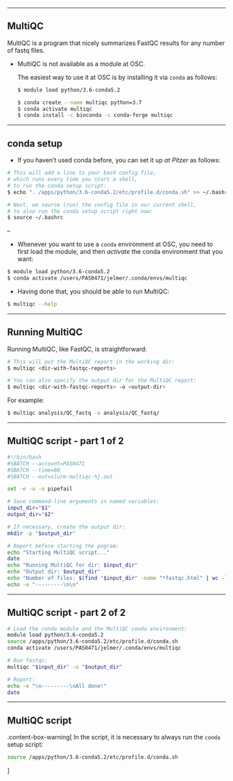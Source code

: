 
  
---

## MultiQC

MultiQC is a program that nicely summarizes FastQC results for any number of
fastq files.

- MultiQC is not available as a module at OSC.

  The easiest way to use it at OSC is by installing it via `conda` as follows:

  ```sh
  $ module load python/3.6-conda5.2
  
  $ conda create --name multiqc python=3.7
  $ conda activate multiqc
  $ conda install -c bioconda -c conda-forge multiqc
  ```

---

## conda setup

- If you haven't used conda before, you can set it up *at Pitzer* as follows:

```sh
# This will add a line to your bash config file,
# which runs every time you start a shell,
# to run the conda setup script:
$ echo ". /apps/python/3.6-conda5.2/etc/profile.d/conda.sh" >> ~/.bashrc

# Next, we source (run) the config file in our current shell,
# to also run the conda setup script right now:
$ source ~/.bashrc
```

--

- Whenever you want to use a `conda` environment at OSC,
  you need to first load the module, and then *activate* the conda environment
  that you want:

```sh
$ module load python/3.6-conda5.2
$ conda activate /users/PAS0471/jelmer/.conda/envs/multiqc
```

- Having done that, you should be able to run MultiQC:

```sh
$ multiqc --help
```

---

## Running MultiQC

Running MultiQC, like FastQC, is straightforward:

```sh
# This will put the MultiQC report in the working dir:
$ multiqc <dir-with-fastqc-reports>

# You can also specify the output dir for the MultiQC report: 
$ multiqc <dir-with-fastqc-reports> -o <output-dir>
```

For example:

```sh
$ multiqc analysis/QC_fastq -o analysis/QC_fastq/
```

---

## MultiQC script - part 1 of 2

```sh
#!/bin/bash
#SBATCH --account=PAS0471
#SBATCH --time=60
#SBATCH --out=slurm-multiqc-%j.out

set -e -u -o pipefail

# Save command-line arguments in named variables:
input_dir="$1"
output_dir="$2" 

# If necessary, create the output dir:
mkdir -p "$output_dir"

# Report before starting the pogram:
echo "Starting MultiQC script..."
date
echo "Running MultiQC for dir: $input_dir"
echo "Output dir: $output_dir"
echo "Number of files: $(find "$input_dir" -name "*fastqc.html" | wc -l)"
echo -e "---------\n\n"
```

---

## MultiQC script - part 2 of 2

```sh
# Load the conda module and the MultiQC conda environment:
module load python/3.6-conda5.2
source /apps/python/3.6-conda5.2/etc/profile.d/conda.sh
conda activate /users/PAS0471/jelmer/.conda/envs/multiqc

# Run fastqc:
multiqc "$input_dir" -o "$output_dir"

# Report:
echo -e "\n---------\nAll done!"
date
```

---

## MultiQC script

.content-box-warning[
In the script, it is necessary to always run the `conda` setup script:

```sh
source /apps/python/3.6-conda5.2/etc/profile.d/conda.sh
```
]
